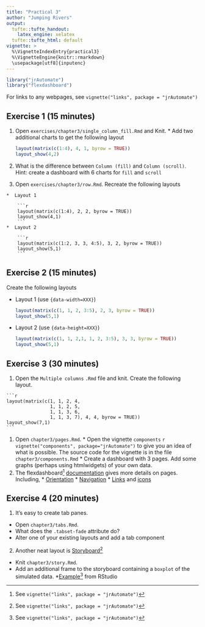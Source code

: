 ```yaml
---
title: "Practical 3"
author: "Jumping Rivers"
output:
  tufte::tufte_handout:
    latex_engine: xelatex
  tufte::tufte_html: default
vignette: >
  %\VignetteIndexEntry{practical3}
  %\VignetteEngine{knitr::rmarkdown}
  \usepackage[utf8]{inputenc}
---
```


```r
library("jrAutomate")
library("flexdashboard")
```

For links to any webpages, see `vignette("links", package = "jrAutomate")`

## Exercise 1 (15 minutes)

  1. Open `exercises/chapter3/single_column_fill.Rmd` and Knit. 
    * Add two additional charts to get the following layout
  
        ```r
        layout(matrix(c(1:4), 4, 1, byrow = TRUE))
        layout_show(4,2)
        ```
  1. What is the difference between `Column (fill)` and `Column (scroll)`. 
  Hint: create a dashboard with $6$ charts for `fill` and `scroll`
    
  1. Open `exercises/chapter3/row.Rmd`. Recreate the following layouts
  
    *  Layout 1
    
        ```r
        layout(matrix(c(1:4), 2, 2, byrow = TRUE))
        layout_show(4,1)
        ```
    *  Layout 2
    
        ```r
        layout(matrix(c(1:2, 3, 3, 4:5), 3, 2, byrow = TRUE))
        layout_show(5,1)
        ```

## Exercise 2 (15 minutes)
  
Create the following layouts

  * Layout 1 (use `{data-width=XXX}`)
  
      ```r
      layout(matrix(c(1, 1, 2, 3:5), 2, 3, byrow = TRUE))
      layout_show(5,1)
      ```
  * Layout 2 (use `{data-height=XXX}`)
    
      ```r
      layout(matrix(c(1, 1, 2,1, 1, 2, 3:5), 3, 3, byrow = TRUE))
      layout_show(5,1)
      ```

## Exercise 3 (30 minutes)

  1. Open the `Multiple columns` `.Rmd` file and knit. 
  Create the following layout.

    ```r
    layout(matrix(c(1, 1, 2, 4, 
                    1, 1, 2, 5, 
                    1, 1, 3, 6,
                    1, 1, 3, 7), 4, 4, byrow = TRUE))
    layout_show(7,1)
    ```
  1. Open `chapter3/pages.Rmd`. 
    * Open the vignette `components`
    ```r
    vignette("components", package="jrAutomate")
    ```
    to give you an idea of what is possible. The source code for the vignette is in the file
    `chapter3/components.Rmd`
    *  Create a dashboard with $3$ pages. Add some graphs (perhaps using htmlwidgets) of your own data.
  1. The flexdashboard^[See `vignette("links", package = "jrAutomate")`] [documentation](http://rmarkdown.rstudio.com/flexdashboard/using.html#multiple_pages)
  gives more details on pages. Including, 
    * [Orientation](http://rmarkdown.rstudio.com/flexdashboard/using.html#page_orientation)
    * [Navigation](http://rmarkdown.rstudio.com/flexdashboard/using.html#page_navigation)
    * [Links](http://rmarkdown.rstudio.com/flexdashboard/using.html#page_links) and [icons](http://rmarkdown.rstudio.com/flexdashboard/using.html#page_icons)
    
## Exercise 4 (20 minutes)

1. It's easy to create tab panes. 
  * Open `chapter3/tabs.Rmd`. 
  * What does the `.tabset-fade` attribute do?
  * Alter one of your existing layouts and add a tab component
2. Another neat layout is [Storyboard](http://rmarkdown.rstudio.com/flexdashboard/using.html#storyboards)^[See `vignette("links", package = "jrAutomate")`]
  * Knit `chapter3/story.Rmd`.
  * Add an additional frame to the storyboard containing a `boxplot` of the simulated data.
  *[Example](https://beta.rstudioconnect.com/jjallaire/htmlwidgets-showcase-storyboard/)^[See `vignette("links", package = "jrAutomate")`] from RStudio


